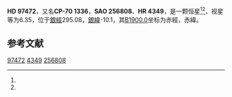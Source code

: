 {{Starbox begin
| name = HD 97472
}}
{{Starbox observe
| epoch = [[J2000.0|J2000.0]]
| constell = {{星座名待查}}<ref name=SIMBAD>{{cite web
 | url=http://simbad.u-strasbg.fr/simbad/sim-id?Ident=HR+4349
 | title=Pulsating variable Star
 | publisher=Centre de Données astronomiques de Strasbourg
 | work=SIMBAD
 | accessdate=2012-07-13
 | archive-date=2016-03-16
 | archive-url=https://web.archive.org/web/20160316202443/http://simbad.u-strasbg.fr/simbad/sim-id?Ident=HR+4349
 | dead-url=no
 }}</ref><ref name=DATA>{{cite web
 | url=http://vizier.u-strasbg.fr/viz-bin/VizieR-5?-out.add=.&-source=5050&-corr=PK=HR&-out.max=9999&HR=4349
 | title=VizieR Detailed Page
 | accessdate=2012-07-13
 | archive-date=2019-02-16
 | archive-url=https://web.archive.org/web/20190216122728/http://vizier.u-strasbg.fr/viz-bin/VizieR-5?-out.add=.&-source=5050&-corr=PK=HR&-out.max=9999&HR=4349
 | dead-url=no
 }}</ref>
| 星官 = 
| ra = {{RA|11|11|29.5}}<ref name=SIMBAD /><ref name=DATA />
| dec = {{DEC|-71|26|11}}<ref name=SIMBAD /><ref name=DATA />
| appmag_v = 6.35<ref name=SIMBAD /><ref name=DATA />
}}
{{Starbox character
| class = K2-3III<ref name=SIMBAD /><ref name=DATA />
| b-v = 1.37<ref name=SIMBAD /><ref name=DATA />
| u-b = 1.54<ref name=SIMBAD /><ref name=DATA />
| r-i = <ref name=SIMBAD /><ref name=DATA />
| variable = 
}}
{{Starbox astrometry
| radial_v = 1.54
| prop_mo_ra = 26
| parallax = 
| p_error = 
}}
{{Starbox catalog
| names =CP-70 1336，[[SAO星表|SAO]] 256808，[[HD星表|HD]] 97472，[[HR星表|HR]] 4349}}
{{Starbox reference |Simbad=HR+4349}}
{{Starbox end}}

'''HD 97472'''，又名'''CP-70 1336'''，'''SAO 256808'''、'''HR 4349'''，是一颗恒星<ref name=SIMBAD /><ref name=DATA />，视星等为6.35，位于[[銀道座標系|銀經]]295.08，[[銀道座標系|銀緯]]-10.1，其[[B1900.0|B1900.0]]坐标为赤經{{RA|11|7|47.9}}，赤緯{{DEC|-70|-10.1|34}}。

== 参考文献 ==
{{reflist}}

{{star-stub}}

[[Category:HD和HDE天體|97472]]
[[Category:HR天體|4349]]
[[Category:SAO天體|256808]]